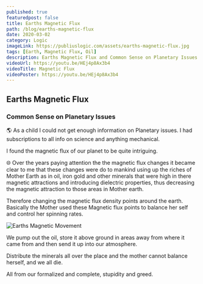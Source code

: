 ```yaml
---
published: true
featuredpost: false
title: Earths Magnetic Flux
path: /blog/earths-magnetic-flux
date: 2020-03-02
category: Logic
imageLink: https://publiuslogic.com/assets/earths-magnetic-flux.jpg
tags: [Earth, Magnetic Flux, Oil]
description: Earths Magnetic Flux and Common Sense on Planetary Issues
videoUrl: https://youtu.be/HEj4p8Ax3b4
videoTitle: Magnetic Flux
videoPoster: https://youtu.be/HEj4p8Ax3b4
---
```


## Earths Magnetic Flux

### Common Sense on Planetary Issues

🌎 As a child I could not get enough information on Planetary issues.
I had subscriptions to all info on science and anything mechanical.

I found the magnetic flux of our planet to be quite intriguing.

🌐 Over the years paying attention the the magnetic flux changes it became clear to me that these changes were do to mankind using up the riches of Mother Earth as in oil, iron gold and other minerals that were high in there magnetic attractions and introducing dielectric properties, thus decreasing the magnetic attraction to those areas in Mother earth.

Therefore changing the magnetic flux density points around the earth. Basically the Mother used these Magnetic flux points to balance her self and control her spinning rates.

![Earths Magnetic Movement](../../../static/img/magnetic-motion.jpg 'earths magnetic movement')

We pump out the oil, store it above ground in areas away from where it came from and then send it up into our atmosphere.

Distribute the minerals all over the place and the mother cannot balance herself, and we all die.

All from our formalized and complete, stupidity and greed.

<WavyHr className="mt-1 mb-1 text-fuchsia-600" />
